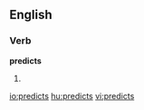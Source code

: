 ==English==

===Verb===
'''predicts'''

# {{third person singular of|[[predict]]}}

[[io:predicts]]
[[hu:predicts]]
[[vi:predicts]]